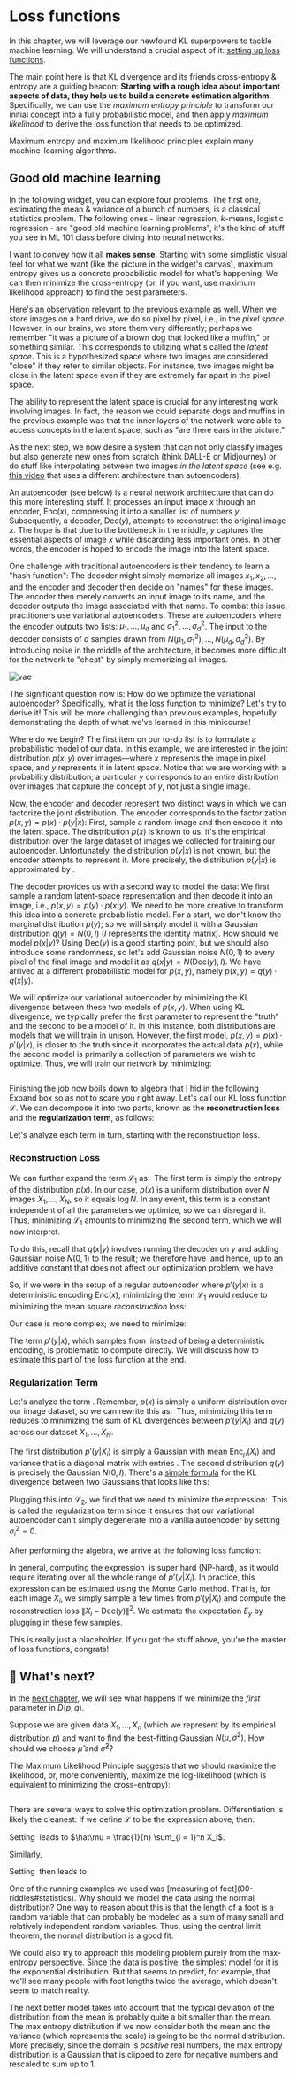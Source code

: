 # Loss functions

In this chapter, we will leverage our newfound KL superpowers to tackle machine learning. We will understand a crucial aspect of it: [setting up loss functions](00-riddles#machine-learning). 

The main point here is that KL divergence and its friends cross-entropy & entropy are a guiding beacon: **Starting with a rough idea about important aspects of data, they help us to build a concrete estimation algorithm**. Specifically, we can use the _maximum entropy principle_ to transform our initial concept into a fully probabilistic model, and then apply _maximum likelihood_ to derive the loss function that needs to be optimized.


<KeyTakeaway>
Maximum entropy and maximum likelihood principles explain many machine-learning algorithms. 
</KeyTakeaway>


## Good old machine learning <a id="examples"></a>

In the following widget, you can explore four problems. The first one, estimating the mean & variance of a bunch of numbers, is a classical statistics problem. The following ones - linear regression, $k$-means, logistic regression - are "good old machine learning problems", it's the kind of stuff you see in ML 101 class before diving into neural networks. 

I want to convey how it all __makes sense__. Starting with some simplistic visual feel for what we want (like the picture in the widget's canvas), maximum entropy gives us a concrete probabilistic model for what's happening. We can then minimize the cross-entropy (or, if you want, use maximum likelihood approach) to find the best parameters. 

<MLProblemExplorer />


<Expand advanced={true} headline="Variational autoencoders"> <a id="variational-autoencoders"></a>

Here's an observation relevant to the previous example as well. When we store images on a hard drive, we do so pixel by pixel, i.e., in the *pixel space*. However, in our brains, we store them very differently; perhaps we remember "it was a picture of a brown dog that looked like a muffin," or something similar. This corresponds to utilizing what's called the *latent space*. This is a hypothesized space where two images are considered "close" if they refer to similar objects. For instance, two images might be close in the latent space even if they are extremely far apart in the pixel space.

The ability to represent the latent space is crucial for any interesting work involving images. In fact, the reason we could separate dogs and muffins in the previous example was that the inner layers of the network were able to access concepts in the latent space, such as "are there ears in the picture."

As the next step, we now desire a system that can not only classify images but also generate new ones from scratch (think DALL-E or Midjourney) or do stuff like interpolating between two images *in the latent space* (see e.g. [this video](https://nvlabs-fi-cdn.nvidia.com/stylegan2-ada-pytorch/videos/interpolations-ffhq.mp4) that uses a different architecture than autoencoders). 

An autoencoder (see below) is a neural network architecture that can do this more interesting stuff. It processes an input image $x$ through an encoder, $\textrm{Enc}(x)$, compressing it into a smaller list of numbers $y$. Subsequently, a decoder, $\textrm{Dec}(y)$, attempts to reconstruct the original image $x$. The hope is that due to the bottleneck in the middle, $y$ captures the essential aspects of image $x$ while discarding less important ones. In other words, the encoder is hoped to encode the image into the latent space.

One challenge with traditional autoencoders is their tendency to learn a "hash function": The decoder might simply memorize all images $x_1, x_2, \dots$, and the encoder and decoder then decide on "names" for these images. The encoder then merely converts an input image to its name, and the decoder outputs the image associated with that name. To combat this issue, practitioners use variational autoencoders. These are autoencoders where the encoder outputs two lists: $\mu_1, \dots, \mu_d$ and $\sigma^2_1, \dots, \sigma^2_d$. The input to the decoder consists of $d$ samples drawn from $N(\mu_1, \sigma_1^2), \dots, N(\mu_d, \sigma_d^2)$. By introducing noise in the middle of the architecture, it becomes more difficult for the network to "cheat" by simply memorizing all images.

![vae](07-machine_learning/vae.png "image from https://en.wikipedia.org/wiki/Variational_autoencoder#/media/File:VAE_Basic.png")

The significant question now is: How do we optimize the variational autoencoder? Specifically, what is the loss function to minimize? Let's try to derive it! This will be more challenging than previous examples, hopefully demonstrating the depth of what we've learned in this minicourse!

Where do we begin? The first item on our to-do list is to formulate a probabilistic model of our data. In this example, we are interested in the joint distribution $p(x, y)$ over images—where $x$ represents the image in pixel space, and $y$ represents it in latent space. Notice that we are working with a probability distribution; a particular $y$ corresponds to an entire distribution over images that capture the concept of $y$, not just a single image.

Now, the encoder and decoder represent two distinct ways in which we can factorize the joint distribution.
The encoder corresponds to the factorization $p(x,y) = p(x) \cdot p(y | x)$: First, sample a random image and then encode it into the latent space. The distribution $p(x)$ is known to us: it's the empirical distribution over the large dataset of images we collected for training our autoencoder.
Unfortunately, the distribution $p(y | x)$ is not known, but the encoder attempts to represent it. More precisely, the distribution $p(y | x)$ is approximated by <Math math = "p'(y | x) = N(\textrm{Enc}_\mu(x), \textrm{Enc}_{\sigma^2}(x))" />.

The decoder provides us with a second way to model the data: We first sample a random latent-space representation and then decode it into an image, i.e., $p(x,y) = p(y) \cdot p(x|y)$. We need to be more creative to transform this idea into a concrete probabilistic model. For a start, we don't know the marginal distribution $p(y)$; so we will simply model it with a Gaussian distribution $q(y) = N(0, I)$ ($I$ represents the identity matrix). How should we model $p(x|y)$? Using $\textrm{Dec}(y)$ is a good starting point, but we should also introduce some randomness, so let's add Gaussian noise $N(0,1)$ to every pixel of the final image and model it as $q(x|y) = N(\textrm{Dec}(y), I)$. We have arrived at a different probabilistic model for $p(x,y)$, namely $p(x,y) = q(y) \cdot q(x|y)$.

We will optimize our variational autoencoder by minimizing the KL divergence between these two models of $p(x,y)$. When using KL divergence, we typically prefer the first parameter to represent the "truth" and the second to be a model of it. In this instance, both distributions are models that we will train in unison. However, the first model, $p(x,y) = p(x) \cdot p'(y|x)$, is closer to the truth since it incorporates the actual data $p(x)$, while the second model is primarily a collection of parameters we wish to optimize. Thus, we will train our network by minimizing:

<Math displayMode={true} math = "D\left( p(x) \cdot p'(y | x), q(y) \cdot q(x|y)\right)" />

Finishing the job now boils down to algebra that I hid in the following Expand box so as not to scare you right away. 
<Expand headline="Algebra part">
Let's call our KL loss function $\mathcal L$. We can decompose it into two parts, known as the **reconstruction loss** and the **regularization term**, as follows:
<Math displayMode = {true} math = "\mathcal L = \underbrace{\sum_{x,y} p(x) p'(y|x) \log \frac{p(x)}{q(x|y)}}_{\textrm{Reconstruction loss } \mathcal L_1} + \underbrace{\sum_{x,y} p(x) p'(y|x) \log \frac{p'(y|x)}{q(y)}}_{\textrm{Regularization term } \mathcal L_2} "/>

Let's analyze each term in turn, starting with the reconstruction loss.

### Reconstruction Loss
We can further expand the term $\mathcal L_1$ as:
<Math displayMode={true} math = "\mathcal L_1 = \sum_x p(x) \log p(x) - \sum_{x,y} p(x) p'(y|x) \log q(x|y)"/>
The first term is simply the entropy of the distribution $p(x)$. In our case, $p(x)$ is a uniform distribution over $N$ images $X_1, \dots, X_N$, so it equals $\log N$. In any event, this term is a constant independent of all the parameters we optimize, so we can disregard it. Thus, minimizing $\mathcal L_1$ amounts to minimizing the second term, which we will now interpret.

To do this, recall that $q(x|y)$ involves running the decoder on $y$ and adding Gaussian noise $N(0,1)$ to the result; we therefore have
<Math displayMode={true} math = "q(x | y) \propto e^{-\frac{\| x - \textrm{Dec}(y)\|^2}{2d}}"/>
and hence, up to an additive constant that does not affect our optimization problem, we have
<Math displayMode={true} math = "\log q(x | y) = -\frac{\| x - \textrm{Dec}(y)\|^2}{2d}"/>

So, if we were in the setup of a regular autoencoder where $p'(y|x)$ is a deterministic encoding $\textrm{Enc}(x)$, minimizing the term $\mathcal L_1$ would reduce to minimizing the mean square *reconstruction* loss:
<Math displayMode={true} math = "\frac{1}{N}\sum_{i = 1}^N \frac{\| X_i - \textrm{Dec}(\textrm{Enc}(X_i))\|^2}{2d}. " />

Our case is more complex; we need to minimize:
<Math displayMode={true} math = "\frac{1}{N}\sum_{i = 1}^N \sum_{y} p'(y|X_i) \frac{\| X_i - \textrm{Dec}(y)\|^2}{2d}. " />

The term $p'(y|x)$, which samples from <Math math = "N(\textrm{Enc}_\mu(x), \textrm{Enc}_{\sigma^2}(x))" /> instead of being a deterministic encoding, is problematic to compute directly. We will discuss how to estimate this part of the loss function at the end.

### Regularization Term

Let's analyze the term <Math math = "\mathcal L_2 = \sum_{x,y} p(x) p'(y|x) \log \frac{p'(y|x)}{q(y)}" />. Remember, $p(x)$ is simply a uniform distribution over our image dataset, so we can rewrite this as:
<Math displayMode={true} math = "\mathcal L_2 = \sum_{i = 1}^N \frac{1}{N} \sum_y p'(y|X_i) \log \frac{p'(y|X_i)}{q(y)} = \sum_{i = 1}^N \frac{1}{N} D(p'(y|X_i), q(y))"/>
Thus, minimizing this term reduces to minimizing the sum of KL divergences between $p'(y|X_i)$ and $q(y)$ across our dataset $X_1, \dots, X_N$.

The first distribution $p'(y |X_i)$ is simply a Gaussian with mean $\textrm{Enc}_\mu(X_i)$ and variance that is a diagonal matrix with entries <Math math = "\textrm{Enc}_{\sigma^2}(X_i)" />. The second distribution $q(y)$ is precisely the Gaussian $N(0,I)$. There's a [simple formula](https://leenashekhar.github.io/2019-01-30-KL-Divergence/) for the KL divergence between two Gaussians that looks like this:
<Math displayMode = {true} math = "D(N(\mu, \sigma^2), N(0, I)) = \frac12 \sum_{j = 1}^d \left( \mu_j^2 + \sigma_j^2 - 1 - \log\sigma_j^2\right) "/>

Plugging this into $\mathcal L_2$, we find that we need to minimize the expression:
<Math displayMode = {true} math = "\frac{1}{N} \sum_{i = 1}^N \left( \frac12 \sum_{j = 1}^d \textrm{Enc}_{\mu, j}(X_i)^2 + \textrm{Enc}_{\sigma^2, j}(X_i) - \log \textrm{Enc}_{\sigma^2, j}(X_i) \right)"/>
This is called the regularization term since it ensures that our variational autoencoder can't simply degenerate into a vanilla autoencoder by setting $\sigma_i^2 = 0$.
</Expand>

After performing the algebra, we arrive at the following loss function:
<Math displayMode={true} math = "\frac{1}{N} \sum_{i = 1}^N \left( \sum_y p'(y | X_i) \frac{\| X_i - \textrm{Dec}(y)\|^2}{2d} \,+\, \left( \frac12 \sum_{j = 1}^d \textrm{Enc}_{\mu, j}(X_i)^2 + \textrm{Enc}_{\sigma^2, j}(X_i) - \log \textrm{Enc}_{\sigma^2, j}(X_i) \right)\right)"/>

In general, computing the expression <Math math = "\sum_{i = 1}^N \sum_y p'(y | X_i) \frac{\| X_i - \textrm{Dec}(y)\|^2}{2d}"/> is super hard (NP-hard), as it would require iterating over all the whole range of $p'(y|X_i)$. In practice, this expression can be estimated using the Monte Carlo method. 
That is, for each image $X_i$, we simply sample a few times from $p'(y|X_i)$ and compute the reconstruction loss $\| X_i - \textrm{Dec}(y)\|^2$. We estimate the expectation $E_y$ by plugging in these few samples. 
</Expand>


<RiddleExplanation id = "machine-learning">
This is really just a placeholder. If you got the stuff above, you're the master of loss functions, congrats! 
</RiddleExplanation>

## 🚀 What's next? <a id="next-steps"></a>

In the [next chapter](05-max_entropy), we will see what happens if we minimize the _first_ parameter in $D(p, q)$. 





<Expand headline = "Example: Maximum likelihood for Normal Distribution">
<a id = "mle_for_mean_sigma"></a>

Suppose we are given data $X_1, \dots, X_n$ (which we represent by its empirical distribution $p$) and want to find the best-fitting Gaussian $N(\mu, \sigma^2)$. How should we choose $\hat\mu$ and $\hat\sigma^2$?

The Maximum Likelihood Principle suggests that we should maximize the likelihood, or, more conveniently, maximize the log-likelihood (which is equivalent to minimizing the cross-entropy):

<Math displayMode={true} math="\hat\mu, \hat\sigma^2 = \argmax_{\mu, \sigma^2} \sum_{i = 1}^n \log\left( \frac{1}{2\pi\sigma^2} e^{-\frac{(X_i-\mu)^2}{2\sigma^2}} \right) 
= \argmin_{\mu, \sigma^2} 2n \cdot \log \sigma + \sum_{i = 1}^n \frac{(X_i-\mu)^2}{2\sigma^2}"/>

There are several ways to solve this optimization problem. Differentiation is likely the cleanest: If we define $\mathcal{L}$ to be the expression above, then:
<Math displayMode={true} math = "\frac{\partial \mathcal{L}}{\partial \mu} = \frac{1}{\sigma^2} \sum_{i = 1}^n 2(X_i - \mu) "/>

Setting <Math displayMode={false} math="\frac{\partial \mathcal{L}}{\partial \mu} = 0"/> leads to $\hat\mu = \frac{1}{n} \sum_{i = 1}^n X_i$.

Similarly,
<Math displayMode={true} math="\frac{\partial \mathcal{L}}{\partial \sigma} = 2n/\sigma -2  \sum_{i = 1}^n \frac{(X_i-\mu)^2}{\sigma^3}"/>

Setting <Math displayMode={false} math="\frac{\partial \mathcal{L}}{\partial \sigma} = 0"/> then leads to <Math displayMode={false} math="\hat\sigma^2 = \frac{1}{n} \sum_{i = 1}^n (X_i - \mu)^2. "/>
</Expand>


<Expand headline = "Application: Measuring Feet">
One of the running examples we used was [measuring of feet](00-riddles#statistics). Why should we model the data using the normal distribution? One way to reason about this is that the length of a foot is a random variable that can probably be modeled as a sum of many small and relatively independent random variables. Thus, using the central limit theorem, the normal distribution is a good fit.

We could also try to approach this modeling problem purely from the max-entropy perspective. Since the data is positive, the simplest model for it is the exponential distribution. But that seems to predict, for example, that we'll see many people with foot lengths twice the average, which doesn't seem to match reality.

The next better model takes into account that the typical deviation of the distribution from the mean is probably quite a bit smaller than the mean. The max entropy distribution if we now consider both the mean and the variance (which represents the scale) is going to be the normal distribution. <Footnote>More precisely, since the domain is _positive_ real numbers, the max entropy distribution is a Gaussian that is clipped to zero for negative numbers and rescaled to sum up to 1.</Footnote>
</Expand>